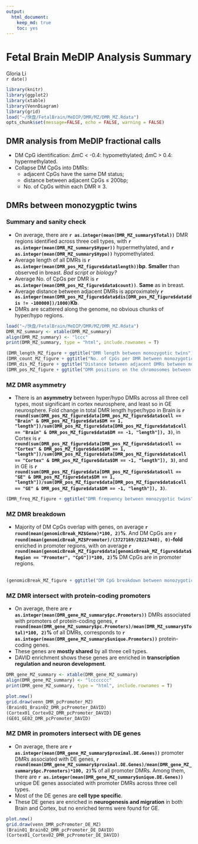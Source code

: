 ```yaml
---
output: 
  html_document:
    keep_md: true
    toc: yes
---
```

Fetal Brain MeDIP Analysis Summary
========================================================

Gloria Li         
`r date()` 

```r
library(knitr)
library(ggplot2)
library(xtable)
library(VennDiagram)
library(grid) 
load("~/快盘/FetalBrain/MeDIP/DMR/MZ/DMR_MZ.Rdata")
opts_chunk$set(message=FALSE, echo = FALSE, warning = FALSE)
```

## DMR analysis from MeDIP fractional calls

  * DM CpG identification: $\Delta$mC < -0.4: hypomethylated; $\Delta$mC > 0.4: hypermethylated.       
  * Collapse DM CpGs into DMRs:   
    + adjacent CpGs have the same DM status;    
    + distance between adjacent CpGs $\le$ 200bp;   
    + No. of CpGs within each DMR $\ge$ 3.   
    
## DMRs between monozygptic twins
### Summary and sanity check

  * On average, there are __`r as.integer(mean(DMR_MZ_summary$Total))`__ DMR regions identified across three cell types, with __`r as.integer(mean(DMR_MZ_summary$Hyper))`__ hypermethylated, and __`r as.integer(mean(DMR_MZ_summary$Hypo))`__ hypomethylated.      
  * Average length of all DMRs is __`r as.integer(mean(DMR_pos_MZ_figure$data$length))`bp__. __Smaller__ than observed in breast. _Bad script or biology?_      
  * Average No. of CpGs per DMR is __`r as.integer(mean(DMR_pos_MZ_figure$data$count))`__. __Same__ as in breast.        
  * Average distance between adjacent DMRs is approximately __`r as.integer(mean(DMR_pos_MZ_figure$data$dis[DMR_pos_MZ_figure$data$dis != -100000])/1000)`Kb__.         
  * DMRs are scattered along the genome, no obvious chunks of hyper/hypo regions.         

```r
load("~/快盘/FetalBrain/MeDIP/DMR/MZ/DMR_MZ.Rdata")
DMR_MZ_summary <- xtable(DMR_MZ_summary)
align(DMR_MZ_summary) <- "lccc"
print(DMR_MZ_summary, type = "html", include.rownames = T)

(DMR_length_MZ_figure + ggtitle("DMR length between monozygotic twins"))
(DMR_count_MZ_figure + ggtitle("No. of CpGs per DMR between monozygotic twins"))
(DMR_dis_MZ_figure + ggtitle("Distance between adjacent DMRs between monozygotic twins"))
(DMR_pos_MZ_figure + ggtitle("DMR positions on the chromosomes between monozygotic twins"))
```

### MZ DMR asymmetry

  + There is an __asymmetry__ between hyper/hypo DMRs across all three cell types, most significant in cortex neurosphere, and least so in GE neurosphere. Fold change in total DMR length hyper/hypo in Brain is __`r round(sum(DMR_pos_MZ_figure$data[DMR_pos_MZ_figure$data$cell == "Brain" & DMR_pos_MZ_figure$data$DM == 1, "length"])/sum(DMR_pos_MZ_figure$data[DMR_pos_MZ_figure$data$cell == "Brain" & DMR_pos_MZ_figure$data$DM == -1, "length"]), 3)`__, in Cortex is __`r round(sum(DMR_pos_MZ_figure$data[DMR_pos_MZ_figure$data$cell == "Cortex" & DMR_pos_MZ_figure$data$DM == 1, "length"])/sum(DMR_pos_MZ_figure$data[DMR_pos_MZ_figure$data$cell == "Cortex" & DMR_pos_MZ_figure$data$DM == -1, "length"]), 3)`__, and in GE is __`r round(sum(DMR_pos_MZ_figure$data[DMR_pos_MZ_figure$data$cell == "GE" & DMR_pos_MZ_figure$data$DM == 1, "length"])/sum(DMR_pos_MZ_figure$data[DMR_pos_MZ_figure$data$cell == "GE" & DMR_pos_MZ_figure$data$DM == -1, "length"]), 3)`__.    
  
```r
(DMR_freq_MZ_figure + ggtitle("DMR frequency between monozygotic twins"))
```

### MZ DMR breakdown

  + Majority of DM CpGs overlap with genes, on average __`r round(mean(genomicBreak_MZ$Gene)*100, 2)`%__. And DM CpGs are __`r round(mean(genomicBreak_MZ$Promoter)/(3727169/28217448), 0)`-fold__ enriched in promoter regions, with on average __`r round(mean(genomicBreak_MZ_figure$data[genomicBreak_MZ_figure$data$Region == "Promoter", "CpG"])*100, 2)`%__ DM CpGs are in promoter regions.         
<!-- For the entire genome, 3727169 out of 28217448 CpGs overlap with TSS +/- 1500bp promoter regions -->    
```r
(genomicBreak_MZ_figure + ggtitle("DM CpG breakdown between monozygotic twins"))
```

### MZ DMR intersect with protein-coding promoters

  + On average, there are __`r as.integer(mean(DMR_gene_MZ_summary$pc.Promoters))`__ DMRs associated with promoters of protein-coding genes, __`r round(mean(DMR_gene_MZ_summary$pc.Promoters)/mean(DMR_MZ_summary$Total)*100, 2)`%__ of all DMRs, corresponds to __`r as.integer(mean(DMR_gene_MZ_summary$unique.Promoters))`__ protein-coding genes.         
  + These genes are __mostly shared__ by all three cell types.       
  + DAVID enrichment shows these genes are enriched in __transcription regulation and neuron development__. 
  
```r
DMR_gene_MZ_summary <- xtable(DMR_gene_MZ_summary)
align(DMR_gene_MZ_summary) <- "lccccccc"
print(DMR_gene_MZ_summary, type = "html", include.rownames = T)

plot.new()
grid.draw(venn_DMR_pcPromoter_MZ)
(Brain01_Brain02_DMR_pcPromoter_DAVID)
(Cortex01_Cortex02_DMR_pcPromoter_DAVID)
(GE01_GE02_DMR_pcPromoter_DAVID)
```

### MZ DMR in promoters intersect with DE genes

  + On average, there are __`r as.integer(mean(DMR_gene_MZ_summary$proximal.DE.Genes))`__ promoter DMRs associated with DE genes, __`r round(mean(DMR_gene_MZ_summary$proximal.DE.Genes)/mean(DMR_gene_MZ_summary$pc.Promoters)*100, 2)`%__ of all promoter DMRs. Among them, there are __`r as.integer(mean(DMR_gene_MZ_summary$unique.DE.Genes))`__ unique DE genes associated with promoter DMRs across three cell types.         
  + Most of the DE genes are __cell type specific__.       
  + These DE genes are enriched in __neurogenesis and migration__ in both Brain and Cortex, but no enriched terms were found for GE.             

```r
plot.new()
grid.draw(venn_DMR_pcPromoter_DE_MZ)
(Brain01_Brain02_DMR_pcPromoter_DE_DAVID)
(Cortex01_Cortex02_DMR_pcPromoter_DE_DAVID)
```



